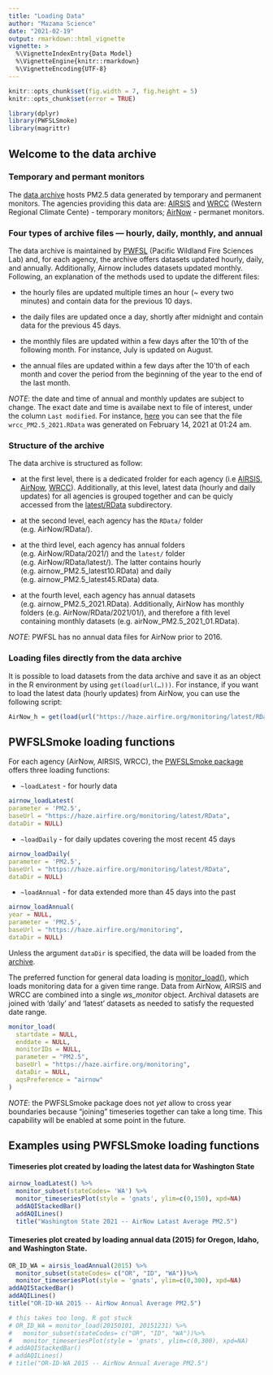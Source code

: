 ```yaml
---
title: "Loading Data"
author: "Mazama Science"
date: "2021-02-19"
output: rmarkdown::html_vignette
vignette: >
  %\VignetteIndexEntry{Data Model}
  %\VignetteEngine{knitr::rmarkdown}
  %\VignetteEncoding{UTF-8}
---
```


```r
knitr::opts_chunk$set(fig.width = 7, fig.height = 5)
knitr::opts_chunk$set(error = TRUE)
```
```r
library(dplyr)
library(PWFSLSmoke)
library(magrittr)
```

## Welcome to the data archive

### Temporary and permant monitors

The [data archive](https://haze.airfire.org/monitoring/) hosts PM2.5 data 
generated by temporary and permanent monitors. The agencies providing this data 
are: [AIRSIS](https://app.airsis.com/USFS) and [WRCC](http://www.wrcc.dri.edu) 
(Western Regional Climate Cente) - temporary monitors; [
AirNow](https://www.airnow.gov) - permanet monitors. 

### Four types of archive files — hourly, daily, monthly, and annual 

The data archive is maintained by [PWFSL](https://www.fs.usda.gov/pnw/research-labs/pacific-wildland-fire-sciences-laboratory-seattle) 
(Pacific Wildland Fire Sciences Lab) and, for each agency, the 
archive offers datasets updated hourly, daily, and annually. Additionally, 
Airnow includes datasets updated monthly. Following, an explanation of the 
methods used to update the different files: 

* the hourly files are updated multiple times an hour (~ every two minutes) and 
contain data for the previous 10 days. 

* the daily files are updated once a day, shortly after midnight and contain 
data for the previous 45 days.

* the monthly files are updated within a few days after the 10'th of the 
following month. For instance, July is updated on August. 

* the annual files are updated within a few days after the 10'th of each month 
and cover the period from the beginning of the year to the end of the last month. 
 
*NOTE*: the date and time of annual and monthly updates are subject to change. 
The exact date and time is availabe next to file of interest, under the column 
`Last modified`. For instance, [here](https://haze.airfire.org/monitoring/WRCC/RData/2017/) you can see that 
the file `wrcc_PM2.5_2021.RData` was generated on February 14, 2021 at 01:24 am. 

### Structure of the archive

The data archive is structured as follow:

* at the first level, there is a dedicated frolder for each agency (i.e [AIRSIS](https://haze.airfire.org/monitoring/AIRSIS/), 
[AirNow](https://haze.airfire.org/monitoring/AirNow/),
[WRCC](https://haze.airfire.org/monitoring/WRCC/)). Additionally, at this level,
latest data (hourly and daily updates) for all agencies is grouped together and 
can be quicly accessed  from the [latest/RData](https://haze.airfire.org/monitoring/latest/RData/) subdirectory.

* at the second level, each agency has the `RData/` folder (e.g. AirNow/RData/).

* at the third level, each agency has annual folders (e.g. AirNow/RData/2021/) 
and the `latest/` folder (e.g. AirNow/RData/latest/). The latter contains hourly
(e.g. airnow_PM2.5_latest10.RData) and daily (e.g. airnow_PM2.5_latest45.RData) 
data. 

* at the fourth level, each agency has annual datasets 
(e.g. airnow_PM2.5_2021.RData). Additionally, AirNow has monthly folders (e.g. AirNow/RData/2021/01/), and 
therefore a fith level containing monthly datasets 
(e.g. airNow_PM2.5_2021_01.RData). 

*NOTE*: PWFSL has no annual data files for AirNow prior to 2016.

### Loading files directly from the data archive

It is possible to load datasets from the data archive and save it as an object 
in the R environment by using `get(load(url(…)))`. For instance, if you want to 
load the latest data (hourly updates) from AirNow, you can use the following 
script: 
```r
AirNow_h = get(load(url("https://haze.airfire.org/monitoring/latest/RData/airnow_PM2.5_latest10.RData")))
```


## PWFSLSmoke loading functions

For each agency (AirNow, AIRSIS, WRCC), the [PWFSLSmoke package](http://mazamascience.github.io/PWFSLSmoke/reference/index.html) offers 
three loading functions: 

* `~loadLatest` - for hourly data 
```r
airnow_loadLatest(
parameter = 'PM2.5',
baseUrl = "https://haze.airfire.org/monitoring/latest/RData",
dataDir = NULL) 
```

* `~loadDaily` - for daily updates covering the most recent 45 days
```r
airnow_loadDaily(
parameter = 'PM2.5',
baseUrl = "https://haze.airfire.org/monitoring/latest/RData",
dataDir = NULL) 
```

* `~loadAnnual` - for data extended more than 45 days into the past 
```r
airnow_loadAnnual(
year = NULL,
parameter = 'PM2.5',
baseUrl = "https://haze.airfire.org/monitoring",
dataDir = NULL) 
```


Unless the argument `dataDir` is specified, the data will be loaded from the [archive](https://haze.airfire.org/monitoring). 


The preferred function for general data loading is [monitor_load()](http://mazamascience.github.io/PWFSLSmoke/reference/monitor_load.html), which loads monitoring data for a given time range. Data from AirNow, AIRSIS and
WRCC are combined into a single *ws_monitor* object. Archival datasets are 
joined with 'daily' and 'latest' datasets as needed to satisfy the requested 
date range.
```r
monitor_load(
  startdate = NULL,
  enddate = NULL,
  monitorIDs = NULL,
  parameter = "PM2.5",
  baseUrl = "https://haze.airfire.org/monitoring",
  dataDir = NULL,
  aqsPreference = "airnow"
)
```

*NOTE*: the PWFSLSmoke package does not _yet_ allow to cross year boundaries 
because “joining” timeseries together can take a long time. This capability will
be enabled at some point in the future.

## Examples using PWFSLSmoke loading functions

#### Timeseries plot created by loading the latest data for Washington State 

```r
airnow_loadLatest() %>%
  monitor_subset(stateCodes= 'WA') %>%
  monitor_timeseriesPlot(style = 'gnats', ylim=c(0,150), xpd=NA)
  addAQIStackedBar()
  addAQILines()
  title("Washington State 2021 -- AirNow Latast Average PM2.5")
```

#### Timeseries plot created by loading annual data (2015) for Oregon, Idaho, and Washington State. 

```r
OR_ID_WA = airsis_loadAnnual(2015) %>%
  monitor_subset(stateCodes= c("OR", "ID", "WA"))%>%
  monitor_timeseriesPlot(style = 'gnats', ylim=c(0,300), xpd=NA)
addAQIStackedBar()
addAQILines()
title("OR-ID-WA 2015 -- AirNow Annual Average PM2.5")
```

```r
# this takes too long. R got stuck 
# OR_ID_WA = monitor_load(20150101, 20151231) %>%
#   monitor_subset(stateCodes= c("OR", "ID", "WA"))%>%
#   monitor_timeseriesPlot(style = 'gnats', ylim=c(0,300), xpd=NA)
# addAQIStackedBar()
# addAQILines()
# title("OR-ID-WA 2015 -- AirNow Annual Average PM2.5")
```
